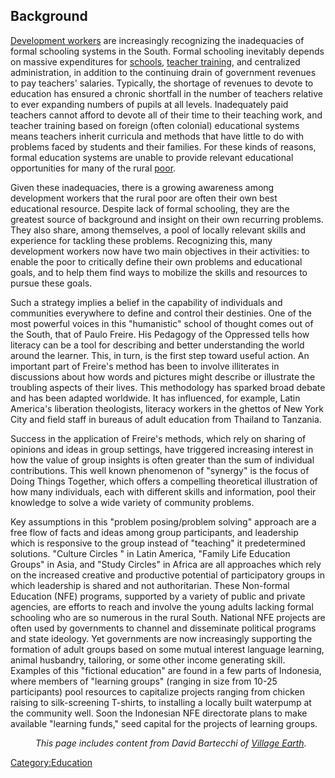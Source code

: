 == Background ==

[[Development workers]] are increasingly recognizing the inadequacies of formal schooling systems in the South. Formal schooling inevitably depends on massive expenditures for [[schools]], [[teacher training]], and centralized administration, in addition to the continuing drain of government revenues to pay teachers' salaries. Typically, the shortage of revenues to devote to education has ensured a chronic shortfall in the number of teachers relative to ever expanding numbers of pupils at all levels. Inadequately paid teachers cannot afford to devote all of their time to their teaching work, and teacher training based on foreign (often colonial) educational systems means teachers inherit curricula and methods that have little to do with problems faced by students and their families. For these kinds of reasons, formal education systems are unable to provide relevant educational opportunities for many of the rural [[poor]].

Given these inadequacies, there is a growing awareness among development workers that the rural poor are often their own best educational resource. Despite lack of formal schooling, they are the greatest source of background and insight on their own recurring problems. They also share, among themselves, a pool of locally relevant skills and experience for tackling these problems. Recognizing this, many development workers now have two main objectives in their activities: to enable the poor to critically define their own problems and educational goals, and to help them find ways to mobilize the skills and resources to pursue these goals.

Such a strategy implies a belief in the capability of individuals and communities everywhere to define and control their destinies. One of the most powerful voices in this "humanistic" school of thought comes out of the South, that of Paulo Freire. His Pedagogy of the Oppressed tells how literacy can be a tool for describing and better understanding the world around the learner. This, in turn, is the first step toward useful action. An important part of Freire's method has been to involve illiterates in discussions about how words and pictures might describe or illustrate the troubling aspects of their lives. This methodology has sparked broad debate and has been adapted worldwide. It has influenced, for example, Latin America's liberation theologists, literacy workers in the ghettos of New York City and field staff in bureaus of adult education from Thailand to Tanzania.

Success in the application of Freire's methods, which rely on sharing of opinions and ideas in group settings, have triggered increasing interest in how the value of group insights is often greater than the sum of individual contributions. This well known phenomenon of "synergy" is the focus of Doing Things Together, which offers a compelling theoretical illustration of how many individuals, each with different skills and information, pool their knowledge to solve a wide variety of community problems. 

Key assumptions in this "problem posing/problem solving" approach are a free flow of facts and ideas among group participants, and leadership which is responsive to the group instead of "teaching" it predetermined solutions. "Culture Circles " in Latin America, "Family Life Education Groups" in Asia, and "Study Circles" in Africa are all approaches which rely on the increased creative and productive potential of participatory groups in which leadership is shared and not authoritarian. These Non-formal Education (NFE) programs, supported by a variety of public and private agencies, are efforts to reach and involve the young adults lacking formal schooling who are so numerous in the rural South. National NFE projects are often used by governments to channel and disseminate political programs and state ideology. Yet governments are now increasingly supporting the formation of adult groups based on some mutual interest language learning, animal husbandry, tailoring, or some other income generating skill. Examples of this "fictional education" are found in a few parts of Indonesia, where members of "learning groups" (ranging in size from 10-25 participants) pool resources to capitalize projects ranging from chicken raising to silk-screening T-shirts, to installing a locally built waterpump at the community well. Soon the Indonesian NFE directorate plans to make available "learning funds," seed capital for the projects of learning groups.






:''This page includes content from David Bartecchi of [[Village Earth]].''

[[Category:Education]]